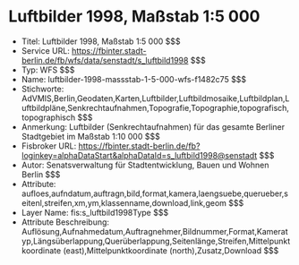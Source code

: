 # Luftbilder 1998, Maßstab 1:5 000
- Titel: Luftbilder 1998, Maßstab 1:5 000 $$$
- Service URL: https://fbinter.stadt-berlin.de/fb/wfs/data/senstadt/s_luftbild1998 $$$
- Typ: WFS $$$
- Name: luftbilder-1998-massstab-1-5-000-wfs-f1482c75 $$$
- Stichworte: AdVMIS,Berlin,Geodaten,Karten,Luftbilder,Luftbildmosaike,Luftbildplan,Luftbildpläne,Senkrechtaufnahmen,Topografie,Topographie,topografisch,topographisch $$$
- Anmerkung: Luftbilder (Senkrechtaufnahmen) für das gesamte Berliner Stadtgebiet im Maßstab  1:10 000 $$$
- Fisbroker URL: https://fbinter.stadt-berlin.de/fb?loginkey=alphaDataStart&alphaDataId=s_luftbild1998@senstadt $$$
- Autor: Senatsverwaltung für Stadtentwicklung, Bauen und Wohnen Berlin $$$
- Attribute: aufloes,aufndatum,auftragn,bild,format,kamera,laengsuebe,querueber,seitenl,streifen,xm,ym,klassenname,download,link,geom $$$
- Layer Name: fis:s_luftbild1998Type $$$
- Attribute Beschreibung: Auflösung,Aufnahmedatum,Auftragnehmer,Bildnummer,Format,Kameratyp,Längsüberlappung,Querüberlappung,Seitenlänge,Streifen,Mittelpunktkoordinate (east),Mittelpunktkoordinate (north),Zusatz,Download $$$

